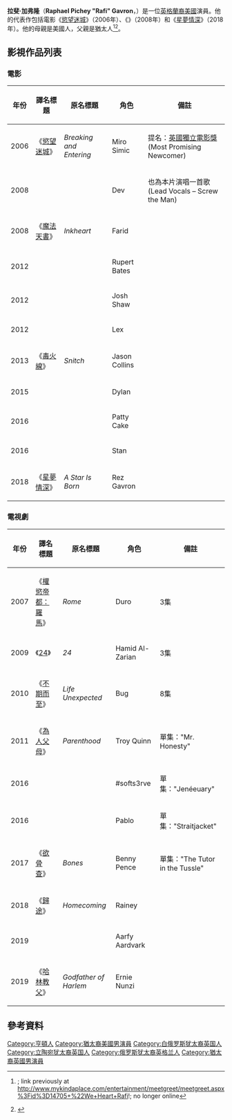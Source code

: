 {{noteTA
|G1=Movie
|G2=TV
}}
{{Infobox person
| name          = 拉斐·加弗隆<br/>Rafi Gavron
| image         = 
| imagesize     = 
| caption       = 
| birthname     = Raphael Pichey Gavron
| birth_date     = {{Birth date and age|1989|6|24|df=y}}
| birth_place    = [[英格蘭|英格蘭]][[倫敦|倫敦]][[亨頓|亨頓]]
| death_date     = 
| death_place    = 
| othername     = 
| occupation    = 演員
| years_active   = 2006年–現在
| spouse        = 
| website      = 
}}
'''拉斐·加弗隆'''（'''Raphael Pichey "Rafi" Gavron'''，{{bd|1989年|6月24日}}）是一位[[英格蘭裔美國人|英格蘭裔美國]]演員。他的代表作包括電影《[[慾望迷城|慾望迷城]]》（2006年）、《''{{link-en|Nick & Norah's Infinite Playlist|Nick & Norah's Infinite Playlist}}''》（2008年）和《[[星夢情深|星夢情深]]》（2018年）。他的母親是美國人，父親是猶太人<ref name="ref1">{{cite news|last=|first=|title=I(nk) Heart Rafi|pages=|publisher=MyKindaPlace.com|year=2008|url=|accessdate=2009-03-19}}; link previously at http://www.mykindaplace.com/entertainment/meetgreet/meetgreet.aspx%3Fid%3D14705+%22We+Heart+Rafi{{dead link|date=2018年3月 |bot=InternetArchiveBot |fix-attempted=yes }}!; no longer online</ref><ref name="ref2">{{cite news|last=Pratt |first=Steve |title=Breaking into Hollywood |pages= |publisher=The Northern Echo |date=2008-12-11 |url=http://www.thenorthernecho.co.uk/leisure/entertainment/film/features/3968226.Breaking_into_Hollywood/ |accessdate=2009-11-23 |deadurl=yes |archiveurl=https://web.archive.org/web/20120928233055/http://www.thenorthernecho.co.uk/leisure/entertainment/film/features/3968226.Breaking_into_Hollywood/ |archivedate=2012-09-28 }}</ref>。

== 影視作品列表 ==
=== 電影 ===
{| border="2" cellpadding="4" cellspacing="0" style="margin: 1em 1em 1em 0; background: #f9f9f9; border: 1px #aaa solid; border-collapse: collapse; font-size: 95%;"
|- align="center" bgcolor="#b0c4de"
! 年份
! 譯名標題
! 原名標題
! 角色
! 備註
|-
|rowspan="1"| 2006 || 《[[慾望迷城|慾望迷城]]》 || ''Breaking and Entering'' || Miro Simic || 提名：[[英國獨立電影獎|英國獨立電影獎]] (Most Promising Newcomer)
|-
|rowspan="1"| 2008 || {{n/a}} || ''{{link-en|Nick & Norah's Infinite Playlist|Nick & Norah's Infinite Playlist}}'' || Dev || 也為本片演唱一首歌(Lead Vocals – Screw the Man)
|-
|rowspan="1"| 2008 || 《[[魔法天書|魔法天書]]》 || ''Inkheart'' || Farid ||
|-
|rowspan="1"| 2012 || {{n/a}} || ''{{link-en|Celeste and Jesse Forever|Celeste and Jesse Forever}}'' || Rupert Bates ||
|-
|rowspan="1"| 2012 || {{n/a}} || ''{{link-en|The Cold Light of Day (2012 film)|The Cold Light of Day (2012 film)|The Cold Light of Day}}'' || Josh Shaw ||
|-
|rowspan="1"| 2012 || {{n/a}} || ''{{link-en|Mine Games|Mine Games}}'' || Lex ||
|-
|rowspan="1"| 2013 || 《[[毒火線|毒火線]]》 || ''Snitch'' || Jason Collins ||
|-
|rowspan="1"| 2015 || {{n/a}} || ''{{link-en|Tracers (film)|Tracers (film)|Tracers}}'' || Dylan ||
|-
|rowspan="1"| 2016 || {{n/a}} || ''{{link-en|The Land (2016 film)|The Land (2016 film)|The Land}}'' || Patty Cake ||
|-
|rowspan="1"| 2016 || {{n/a}} || ''{{link-en|Love Is All You Need? (2016 film)|Love Is All You Need? (2016 film)|Love Is All You Need?}}'' || Stan ||
|-
|rowspan="1"| 2018 || 《[[星夢情深|星夢情深]]》 || ''A Star Is Born'' || Rez Gavron ||
|}

=== 電視劇 ===
{| border="2" cellpadding="4" cellspacing="0" style="margin: 1em 1em 1em 0; background: #f9f9f9; border: 1px #aaa solid; border-collapse: collapse; font-size: 95%;"
|- align="center" bgcolor="#b0c4de"
! 年份
! 譯名標題
! 原名標題
! 角色
! 備註
|-
| 2007 || 《[[權慾帝都：羅馬|權慾帝都：羅馬]]》 || ''Rome'' || Duro || 3集
|-
| 2009 || 《[[24_(電視劇)|24]]》 || ''24'' || Hamid Al-Zarian || 3集
|-
| 2010 || 《[[不期而至|不期而至]]》 || ''Life Unexpected'' || Bug || 8集
|-
| 2011 || 《[[為人父母|為人父母]]》 || ''Parenthood'' || Troy Quinn || 單集："Mr. Honesty"
|-
| 2016 || {{n/a}} || ''{{link-en|Mary + Jane|Mary + Jane}}'' || #softs3rve || 單集："Jenéeuary"
|-
| 2016 || {{n/a}} || ''{{link-en|From Dusk till Dawn: The Series|From Dusk till Dawn: The Series}}'' || Pablo || 單集："Straitjacket"
|-
| 2017 || 《[[欲骨查|欲骨查]]》 || ''Bones'' || Benny Pence || 單集："The Tutor in the Tussle"
|-
| 2018 || 《[[歸途_(電視劇)|歸途]]》 || ''Homecoming'' || Rainey ||
|-
| 2019 || {{n/a}} || ''{{link-en|Catch-22 (miniseries)|Catch-22 (miniseries)|Catch-22}}'' || Aarfy Aardvark ||
|-
| 2019 || 《[[哈林教父|哈林教父]]》 || ''Godfather of Harlem'' || Ernie Nunzi ||
|}

== 參考資料 ==
{{reflist}}

{{DEFAULTSORT:Gavron, Rafi}}
[[Category:亨頓人|Category:亨頓人]]
[[Category:猶太裔美國男演員|Category:猶太裔美國男演員]]
[[Category:白俄罗斯犹太裔英国人|Category:白俄罗斯犹太裔英国人]]
[[Category:立陶宛犹太裔英国人|Category:立陶宛犹太裔英国人]]
[[Category:俄罗斯犹太裔英格兰人|Category:俄罗斯犹太裔英格兰人]]
[[Category:猶太裔英國男演員|Category:猶太裔英國男演員]]